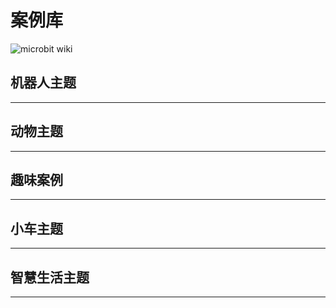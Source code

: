 ﻿---
sidebar_position: 1
sidebar_label: Nezha Inventors Kit V2
---








































# 案例库

![microbit wiki](https://wiki-media-ef.oss-cn-hongkong.aliyuncs.com//images/nezha-inventors-kit-v2-01.png)

## 机器人主题
---

<cardbox>
  <card
    href="./the-pull-ups-robot/"
    title="引体向上机器人"
    description="引体向上运动就是用自己的力量把自己的身体拉到一根横杆上，然后再放下来，重复多次。这是一种很好的锻炼身体的运动，可以让我们的背部、肩膀和手臂变得更强壮。引体向上运动还可以让我们的身体更挺拔，更有精神。这节课我们将用哪吒发明家套装 V2 来制作一个会做引体向上的机器人。"
    img={'https://wiki-media-ef.oss-cn-hongkong.aliyuncs.com/docs/microbit/building-blocks/nezha-inventors-kit-v2/images/nezha-inventors-kit-v2-case-01-01.png'}
  />
  <card
    href="./the-swimming-robot/"
    title="游泳机器人"
    description="游泳是在水中靠自力漂浮，借自身肢体的动作在水中运动前进的运动、技能。游泳运动可分为竞技游泳和实用游泳，竞技游泳是奥林匹克运动会中的第2大项目，包括：蝶泳、仰泳（也称背泳）、蛙泳、捷泳（也称自由式），4种泳姿的竞速项目，以及花样游泳等。 游泳有很多的好处，比如可以锻炼身体，增强心肺功能，放松心情，提高自信等。游泳也是一种低冲击性的运动，可以减少关节和骨骼的损伤。 这节课我们将用哪吒发明家套装 V2 来制作一个模拟游泳运动的机器人。"
    img={'https://wiki-media-ef.oss-cn-hongkong.aliyuncs.com/docs/microbit/building-blocks/nezha-inventors-kit-v2/images/nezha-inventors-kit-v2-case-02-01.png'}
  />
  <card
    href="./the-weight-lifting-robot/"
    title="举重机器人"
    description="举重是用双手把一根有两个圆盘的杠铃举到头顶，看谁能举起最重的杠铃。这听起来很简单，但其实很难，因为举重不仅需要很强的力量，还需要很好的技巧，很稳的平衡和很高的协调能力。而且，举重还需要很强的心理素质和意志力，因为举重时要面对很大的压力和挑战。举重可以让我们的身体变得更强壮，更灵活，更健康，也可以让我们的自信心和自尊心变得更高。我们今天就用哪吒发明家套装 V2 来制作一个可以模拟举重动作的机器人。"
    img={'https://wiki-media-ef.oss-cn-hongkong.aliyuncs.com/docs/microbit/building-blocks/nezha-inventors-kit-v2/images/nezha-inventors-kit-v2-case-03-01.png'}
  />
  <card
    href="./the-unicycle-robot/"
    title="独轮车机器人"
    description="独轮车走钢丝，是一项极富挑战性和刺激性的表演艺术。它结合了平衡、协调和技巧，让人们目瞪口呆地欣赏表演者在高度紧张的环境中展示出非凡的平衡能力和精准控制。在这项表演中，表演者骑着独轮车（一种只有一个轮子的特殊车辆）横跨一根高悬的钢丝。这根钢丝通常被悬挂在两个支架之间，高度和距离都需要精确测量和调整，以确保表演者的安全。表演者在表演过程中需要保持身体的平衡，并且使用身体的微妙调整来保持独轮车在钢丝上的稳定。他们需要高度集中注意力，随时准备应对外界因素带来的挑战，例如风力、震动或者自身姿势的微小变化。即使是最轻微的失衡，都可能导致表演者摔倒或失去平衡。我们今天就用哪吒发明家套装 V2 来制作一个独轮车机器人。"
    img={'https://wiki-media-ef.oss-cn-hongkong.aliyuncs.com/docs/microbit/building-blocks/nezha-inventors-kit-v2/images/nezha-inventors-kit-v2-case-04-01.png'}
  />
  <card
    href="./the-kaleidoscope-robot/"
    title="万花筒机器人"
    description="万花筒绘画是一种艺术形式，灵感来源于传统的万花筒装置。在这种绘画中，艺术家使用各种色彩丰富的材料和技巧，创造出迷人的万花筒效果。他们通过细致的图案、循环的几何形状和强烈的色彩对比，营造出光学错觉和视觉盛宴。万花筒绘画常常展现出华丽而神秘的图像，带给观者一种迷幻而奇妙的艺术体验。在这堂课上，学生将学习如何使用哪吒发明家套装 V2 制作一个能够绘制出不同图案的万花筒机器人。通过这个案例，他们将学习电机的控制原理、编程概念以及艺术与科学的结合。通过亲身动手制作和实践，学生将培养创造力、解决问题的能力以及团队合作精神。"
    img={'https://wiki-media-ef.oss-cn-hongkong.aliyuncs.com/docs/microbit/building-blocks/nezha-inventors-kit-v2/images/nezha-inventors-kit-v2-case-05-01.png'}
  />
  <card
    href="./the-dancing-robot/"
    title="跳舞机器人"
    description="跳舞是一种富有表达力和艺术性的身体语言。通过优雅的动作和节奏感，舞者能够传达情感、故事和想法。跳舞的形式多种多样，包括现代舞、芭蕾舞、爵士舞、街舞等。无论是舞台上的专业演出，还是大家庭聚会上的自由舞蹈，跳舞都能够唤起人们内心的激情和快乐。它不仅是一种身体的表达方式，更是一种文化的传承和交流形式。跳舞能够锻炼身体素质、提高协调能力，同时也带给人们放松身心、释放压力的机会。不论是舞者还是观众，跳舞都是一场美妙的艺术盛宴，让人们享受到舞蹈带来的美与乐。本课程旨在通过哪吒发明家套装 V2 制作一个跳舞机器人的案例，让学生了解电机的控制原理、齿轮传动的应用以及重心对平衡的影响。学生将亲身动手制作跳舞机器人，并学习如何使用齿轮传动和控制电机，以实现机器人的舞蹈动作。通过这个项目，学生将培养创造力、解决问题的能力和团队合作精神。"
    img={'https://wiki-media-ef.oss-cn-hongkong.aliyuncs.com/docs/microbit/building-blocks/nezha-inventors-kit-v2/images/nezha-inventors-kit-v2-case-06-01.png'}
  />
  <card
    href="./the-crawling-robot/"
    title="爬行机器人"
    description="动物世界中，爬行是一种常见的运动方式。我们可以观察到许多动物如蛇、蜘蛛和壁虎等都拥有独特的爬行方式。它们通过身体的协调运动、肌肉的收缩和伸展，以及与地面的摩擦力来实现前进。这些动物的爬行方式既有一定的规律性，又展现出各自的特点和灵活性。本课程旨在通过制作一个爬行机器人的案例，让学生了解电机的控制原理以及齿轮传动的应用。学生将使用哪吒发明家套装V2中的材料制作爬行机器人，并学习如何通过控制电机和齿轮传动实现机器人的爬行动作。通过这个项目，学生将培养创造力、问题解决能力和团队合作精神。"
    img={'https://wiki-media-ef.oss-cn-hongkong.aliyuncs.com/docs/microbit/building-blocks/nezha-inventors-kit-v2/images/nezha-inventors-kit-v2-case-07-01.png'}
  />
  <card
    href="./the-walking-robot/"
    title="行走机器人"
    description="行走是动物世界中最基本、常见的运动方式之一。我们可以观察到许多动物如人类、猫、狗等都有各自独特的行走方式。它们通过协调地移动四肢，调整身体的平衡，才能实现稳定的行走动作。不同的动物有着不同的步态和姿势，展现出各自的特点和灵活性。在本项目中，我们将尝试模仿动物的行走动作，设计和制作一个能够模拟它们步伐的机器人。通过哪吒发明家套装V2中的材料，我们将搭建机器人的结构，并通过一个电机控制机器人的运动。同时，我们将学习和应用齿轮传动的原理，以实现机器人的协调运动和行走动作。"
    img={'https://wiki-media-ef.oss-cn-hongkong.aliyuncs.com/docs/microbit/building-blocks/nezha-inventors-kit-v2/images/nezha-inventors-kit-v2-case-08-01.png'}
  />
</cardbox>

## 动物主题
---

<cardbox>
  <card
    href="./the-scorpion-robot/"
    title="蝎子"
    description="蝎子是一种引人注目的节肢动物，属于蛛形纲中的一支。它们生活在地球上的各个角落，包括荒漠、沙漠、森林和草原等环境。蝎子通常具有较长的身体和一对弯曲的尾巴，尾巴的末端通常有一个毒刺。它们的身体外表呈现出多样的颜色和图案，从浅黄色到深棕色或黑色不等。蝎子以捕食昆虫、蛛类和其他小型无脊椎动物为生。它们具有发达的感知系统，尤其是它们的触角和眼睛，能够帮助它们在黑暗中定位和捕捉猎物。蝎子的毒刺含有毒素，一般用来防御和捕获食物。我们今天就用哪吒发明家套装 V2 来制作一只蝎子。"
    img={'https://wiki-media-ef.oss-cn-hongkong.aliyuncs.com/docs/microbit/building-blocks/nezha-inventors-kit-v2/images/nezha-inventors-kit-v2-case-09-01.png'}
  />
  <card
    href="./the-mechanical-crawler/"
    title="机械爬虫"
    description="毛毛虫是一种小型的昆虫幼虫，它们通常有柔软而多毛的身体。毛毛虫是蝴蝶和飞蛾等昆虫的幼虫阶段，它们在这个阶段通过摄食和生长来准备变成成虫。毛毛虫的身体由许多环节组成，每个环节上都有一对腿，它们通过这些腿进行爬行。毛毛虫的爬行是通过身体的蠕动来实现的。它们的腿会交替移动，从而推动身体向前行进。这种爬行方式使得毛毛虫能够在树叶、树枝和地面等各种不同表面上自如地爬行。我们将利用哪吒发明家套装V2来制作一个机械爬虫，它能够模仿毛毛虫的运动方式。"
    img={'https://wiki-media-ef.oss-cn-hongkong.aliyuncs.com/docs/microbit/building-blocks/nezha-inventors-kit-v2/images/nezha-inventors-kit-v2-case-10-01.png'}
  />
    <card
    href="./the-crab-robot/"
    title="螃蟹"
    description="螃蟹是一种生活在海洋和淡水中的生物，它们有坚硬的外壳和强大的钳子。螃蟹以横向行走为主要的移动方式，它们通过腿部的协调运动实现爬行。在本节课中，我们将了解螃蟹的特点和行为，并尝试制作一个模仿螃蟹爬行的机械螃蟹。"
    img={'https://wiki-media-ef.oss-cn-hongkong.aliyuncs.com/docs/microbit/building-blocks/nezha-inventors-kit-v2/images/nezha-inventors-kit-v2-case-11-01.png'}
  />
    <card
    href="./the-prawns-robot/"
    title="大虾"
    description="虾是一种生活在水中的无脊椎动物，它们有着硬壳和长长的触角。虾以横扫的方式行动，通过强大的钳子和手臂清理周围的食物。在本节课中，我们将了解虾的特点和行为，并尝试制作一个形状类似虾的机械大虾。"
    img={'https://wiki-media-ef.oss-cn-hongkong.aliyuncs.com/docs/microbit/building-blocks/nezha-inventors-kit-v2/images/nezha-inventors-kit-v2-case-12-01.png'}
  />
    <card
    href="./the-dog-robot/"
    title="小狗"
    description="狗是人类最亲密的伙伴之一，也是常见的宠物。它们有着不同的品种和外貌，有大型犬、中型犬和小型犬等。狗通常有四条腿，灵敏的嗅觉和听力，它们聪明、忠诚和友善。狗是人类的忠实伴侣，与我们分享欢乐和忧伤，提供安慰和陪伴。在本节课中，我们将一起探索有关狗的有趣知识，并使用哪吒发明家套装V2制作一个机械小狗。通过这个项目，我们将学习如何运用电机和其他组件，了解机械动力学的基本原理，并培养我们的创造力和问题解决能力。"
    img={'https://wiki-media-ef.oss-cn-hongkong.aliyuncs.com/docs/microbit/building-blocks/nezha-inventors-kit-v2/images/nezha-inventors-kit-v2-case-13-01.png'}
  />
</cardbox>

## 趣味案例
---

<cardbox>
  <card
    href="./the-gyro-launcher/"
    title="陀螺发射器"
    description="陀螺是一种旋转的玩具，它具有很多有趣的特性。你们是否听说过陀螺呢？陀螺可以保持稳定的旋转，有时甚至能站在一个尖尖的顶端旋转！在古代，陀螺还被用来作为游戏和竞技的工具。在今天的课程中，我们将学习关于陀螺的知识，并尝试制作一个陀螺发射器，帮助我们加速和稳定陀螺的旋转。"
    img={'https://wiki-media-ef.oss-cn-hongkong.aliyuncs.com/docs/microbit/building-blocks/nezha-inventors-kit-v2/images/nezha-inventors-kit-v2-case-14-01.png'}
  />
  <card
    href="./the-robotic-arm/"
    title="机械臂"
    description="机械臂是一种可以模仿人类手臂动作的机械装置。它可以在工业、医疗、科学等领域发挥重要作用。在本课程中，我们将学习机械臂的基本原理，并使用哪吒发明家套装V2来制作一个功能强大的机械臂。"
    img={'https://wiki-media-ef.oss-cn-hongkong.aliyuncs.com/docs/microbit/building-blocks/nezha-inventors-kit-v2/images/nezha-inventors-kit-v2-case-15-01.png'}
  />
    <card
    href="./the-seesaw/"
    title="跷跷板"
    description="跷跷板是一种经典的游乐设施，它能够利用杠杆原理实现两端的平衡。在本课程中，我们将学习跷跷板的原理，并使用哪吒发明家套装V2来制作一个能够摆动的跷跷板。"
    img={'https://wiki-media-ef.oss-cn-hongkong.aliyuncs.com/docs/microbit/building-blocks/nezha-inventors-kit-v2/images/nezha-inventors-kit-v2-case-16-01.png'}
  />
    <card
    href="./the-egg-beater/"
    title="打蛋器"
    description="打蛋器是一种常见的厨房工具，它能够快速有效地将蛋液打散，并使其变得松软和均匀。在本节课中，我们将一起学习如何使用哪吒发明家套装V2制作一个有趣的打蛋器。"
    img={'https://wiki-media-ef.oss-cn-hongkong.aliyuncs.com/docs/microbit/building-blocks/nezha-inventors-kit-v2/images/nezha-inventors-kit-v2-case-17-01.png'}
  />
    <card
    href="./the-oscillating-fan/"
    title="摇头风扇"
    description="摇头风扇是一种常见的家用电器，它能够通过摆动头部来使风的方向更加广泛地分布。在本课程中，我们将学习如何使用哪吒发明家套装V2制作一个能够自动摇头和旋转的摇头风扇。"
    img={'https://wiki-media-ef.oss-cn-hongkong.aliyuncs.com/docs/microbit/building-blocks/nezha-inventors-kit-v2/images/nezha-inventors-kit-v2-case-18-01.png'}
  />
  <card
    href="./the-counting-basketball-frame/"
    title="计数篮球框"
    description="在这个项目中，我们将使用哪吒发明家套装V2制作一个会自动计算进球数的篮球架模型。我们将学习超声波传感器的工作原理、电路连接、编程等知识，并将其应用到篮球架模型的制作中。"
    img={'https://wiki-media-ef.oss-cn-hongkong.aliyuncs.com/docs/microbit/building-blocks/nezha-inventors-kit-v2/images/nezha-inventors-kit-v2-case-19-01.png'}
  />
  <card
    href="./the-shooting-device/"
    title="投篮装置"
    description="投篮装置是一种能够帮助我们自动投篮的装置。在本课程中，我们将学习杠杆原理，并使用哪吒发明家套装V2制作一个简单的投篮装置。我们将了解杠杆原理的工作原理，以及如何利用杠杆原理实现投篮的动作。"
    img={'https://wiki-media-ef.oss-cn-hongkong.aliyuncs.com/docs/microbit/building-blocks/nezha-inventors-kit-v2/images/nezha-inventors-kit-v2-case-20-01.png'}
  />
</cardbox>



## 小车主题
---

<cardbox>
  <card
    href="./the-forklift-1/"
    title="叉车1"
    description="叉车是一种用于搬运和举升物体的机械装置。在本课程中，我们将学习平行四边形易变形和变形后对边平行的知识点，并通过使用哪吒发明家套装V2制作一个简单的叉车装置。我们将探索平行四边形的特性以及如何利用变形后对边平行的特性来设计和搭建一个能够实现叉车运动的机械结构。"
    img={'https://wiki-media-ef.oss-cn-hongkong.aliyuncs.com/docs/microbit/building-blocks/nezha-inventors-kit-v2/images/nezha-inventors-kit-v2-case-21-01.png'}
  />
  <card
    href="./the-forklift-2/"
    title="叉车2"
    description="叉车是一种能够搬运和举升物体的机械装置。在本课程中，我们将学习齿条传动的知识点，并通过使用哪吒发明家套装V2制作一个简单的叉车模型。我们将探索齿条传动的原理和应用，了解它在叉车装置中的作用。"
    img={'https://wiki-media-ef.oss-cn-hongkong.aliyuncs.com/docs/microbit/building-blocks/nezha-inventors-kit-v2/images/nezha-inventors-kit-v2-case-22-01.png'}
  />
    <card
    href="./the-motorcycle/"
    title="摩托车"
    description="摩托车是一种独特而迅猛的交通工具。在本课程中，我们将学习齿轮传动的知识点，并通过使用哪吒发明家套装V2制作一个简单的摩托车模型。"
    img={'https://wiki-media-ef.oss-cn-hongkong.aliyuncs.com/docs/microbit/building-blocks/nezha-inventors-kit-v2/images/nezha-inventors-kit-v2-case-23-01.png'}
  />
    <card
    href="./the-excavator/"
    title="挖掘机"
    description="挖掘车是一种强大的工程车辆，它可以实现大量的挖掘和搬运工作。在本课程中，我们将学习蜗轮蜗杆的知识点，并通过使用哪吒发明家套装V2制作一个简单的挖掘车模型。我们将探索蜗轮蜗杆传动的原理和应用，了解它在挖掘车中的作用。"
    img={'https://wiki-media-ef.oss-cn-hongkong.aliyuncs.com/docs/microbit/building-blocks/nezha-inventors-kit-v2/images/nezha-inventors-kit-v2-case-24-01.png'}
  />
    <card
    href="./the-smart-obstacle-avoidance-car-1/"
    title="智能避障小车1"
    description="在这个课程中，我们将一起制作一辆智能避障车，利用哪吒发明家套装V2和超声波传感器，让车辆能够自动检测并避开前方的障碍物。通过这个项目，我们将学习超声波传感器的工作原理，并将其应用于实际机器人的设计与制作中。"
    img={'https://wiki-media-ef.oss-cn-hongkong.aliyuncs.com/docs/microbit/building-blocks/nezha-inventors-kit-v2/images/nezha-inventors-kit-v2-case-25-01.png'}
  />
  <card
    href="./the-smart-obstacle-avoidance-car-2/"
    title="智能避障小车2"
    description="在这个课程中，我们将一起制作一辆智能避障车，利用哪吒发明家套装V2、超声波传感器以及舵机控制转向的技术。我们将学习超声波传感器的工作原理，了解它如何帮助机器人感知周围的环境，同时探索汽车前桥结构的知识点，以实现车辆的转向功能。通过这个项目，我们将培养创造力、问题解决和团队合作的能力，同时了解机器人技术的应用和机械结构的原理。"
    img={'https://wiki-media-ef.oss-cn-hongkong.aliyuncs.com/docs/microbit/building-blocks/nezha-inventors-kit-v2/images/nezha-inventors-kit-v2-case-26-01.png'}
  />
  <card
    href="./the-smart-line-following-car/"
    title="智能巡线小车"
    description="本次课程将带领学生制作一辆巡线车，利用哪吒发明家套装V2和双路巡线传感器，使车辆能够沿着黑线行驶。通过该项目，学生将学习有关巡线传感器的工作原理和应用，培养问题解决能力和创造性思维，并了解机器人技术在自动导航中的应用。"
    img={'https://wiki-media-ef.oss-cn-hongkong.aliyuncs.com/docs/microbit/building-blocks/nezha-inventors-kit-v2/images/nezha-inventors-kit-v2-case-27-01.png'}
  />
  <card
    href="./the-obstacle-avoidance-line-following-car/"
    title="避障巡线车"
    description="在这个项目中，我们将使用哪吒发明家套装V2制作一辆智能小车，它不仅能够沿着黑线进行巡线，还能够在巡线的同时避开障碍物。我们将学习双路巡线传感器和超声波传感器的工作原理，并将它们应用到小车的制作中。"
    img={'https://wiki-media-ef.oss-cn-hongkong.aliyuncs.com/docs/microbit/building-blocks/nezha-inventors-kit-v2/images/nezha-inventors-kit-v2-case-28-01.png'}
  />
  <card
    href="./the-flying-car/"
    title="会飞的小车"
    description="在这个项目中，我们将使用哪吒发明家套装V2制作一辆有翅膀的小车，它能够模拟鸟类的飞行动作。我们将学习机械结构搭建、电机控制、创意设计等知识，并将它们应用到小车的制作中。"
    img={'https://wiki-media-ef.oss-cn-hongkong.aliyuncs.com/docs/microbit/building-blocks/nezha-inventors-kit-v2/images/nezha-inventors-kit-v2-case-29-01.png'}
  />
</cardbox>

## 智慧生活主题
---

<cardbox>
  <card
    href="./the-traffic-light/"
    title="交通灯"
    description="在这个项目中，我们将使用哪吒发明家套装V2制作一个交通灯模型。我们将学习LED灯的控制、编程等知识，并将其应用到交通灯的制作中。"
    img={'https://wiki-media-ef.oss-cn-hongkong.aliyuncs.com/docs/microbit/building-blocks/nezha-inventors-kit-v2/images/nezha-inventors-kit-v2-case-30-01.png'}
  />
  <card
    href="./the-ultrasonic-sound-gate/"
    title="超声波闸门"
    description="在这个项目中，我们将使用哪吒发明家套装V2制作一个超声波闸门模型。我们将学习超声波传感器的工作原理、编程等知识，并将其应用到闸门模型的制作中。"
    img={'https://wiki-media-ef.oss-cn-hongkong.aliyuncs.com/docs/microbit/building-blocks/nezha-inventors-kit-v2/images/nezha-inventors-kit-v2-case-31-01.png'}
  />
   <card
    href="./the-smart-clothes-rack/"
    title="智能晾衣架"
    description="在这个项目中，我们将使用哪吒发明家套装V2制作一个智能晾衣架模型。我们将学习土壤湿度传感器的工作原理、编程等知识，并将其应用到晾衣架模型的制作中。当下雨时，装置上方的土壤湿度传感器检测到雨水，此时晾衣架自动收缩，当装置上方的土壤湿度传感器没有检测到雨水时，则晾衣架自动伸出。"
    img={'https://wiki-media-ef.oss-cn-hongkong.aliyuncs.com/docs/microbit/building-blocks/nezha-inventors-kit-v2/images/nezha-inventors-kit-v2-case-32-01.png'}
  />
</cardbox>
